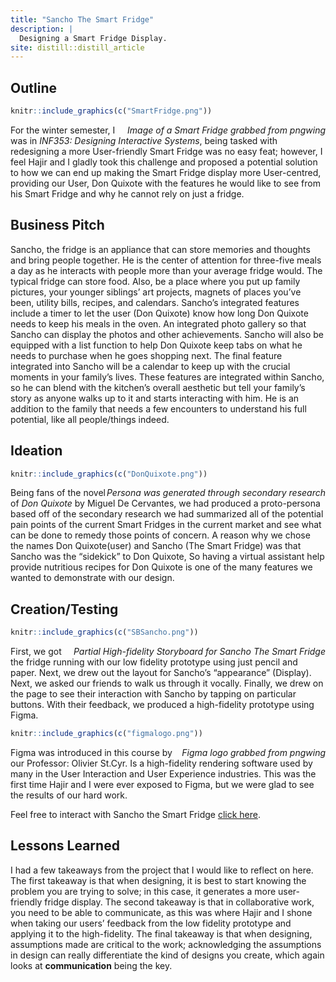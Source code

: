 ```yaml
---
title: "Sancho The Smart Fridge"
description: |
  Designing a Smart Fridge Display.
site: distill::distill_article
---
```


## Outline
```r
knitr::include_graphics(c("SmartFridge.png"))

```
[*Image of a Smart Fridge grabbed from pngwing*]{style="float:right"}

<!--https://www.pngwing.com/en/free-png-bihma-->

For the winter semester, I was in *INF353: Designing Interactive Systems*, being tasked with redesigning a more User-friendly Smart Fridge was no easy feat; however, I feel Hajir and I gladly took this challenge and proposed a potential solution to how we can end up making the Smart Fridge display more User-centred, providing our User, Don Quixote with the features he would like to see from his Smart Fridge and why he cannot rely on just a fridge.

## Business Pitch

Sancho, the fridge is an appliance that can store memories and thoughts and bring people together. He is the center of attention for three-five meals a day as he interacts with people more than your average fridge would. The typical fridge can store food. Also, be a place where you put up family pictures, your younger siblings' art projects, magnets of places you've been, utility bills, recipes, and calendars. Sancho's integrated features include a timer to let the user (Don Quixote) know how long Don Quixote needs to keep his meals in the oven. An integrated photo gallery so that Sancho can display the photos and other achievements. Sancho will also be equipped with a list function to help Don Quixote keep tabs on what he needs to purchase when he goes shopping next. The final feature integrated into Sancho will be a calendar to keep up with the crucial moments in your family's lives. These features are integrated within Sancho, so he can blend with the kitchen's overall aesthetic but tell your family's story as anyone walks up to it and starts interacting with him. He is an addition to the family that needs a few encounters to understand his full potential, like all people/things indeed.

## Ideation
```r
knitr::include_graphics(c("DonQuixote.png"))

```
[*Persona was generated through secondary research*]{style="float:right"}

Being fans of the novel of *Don Quixote* by Miguel De Cervantes, we had produced a proto-persona based off of the secondary research we had summarized all of the potential pain points of the current Smart Fridges in the current market and see what can be done to remedy those points of concern. A reason why we chose the names Don Quixote(user) and Sancho (The Smart Fridge) was that Sancho was the "sidekick" to Don Quixote, So having a virtual assistant help provide nutritious recipes for Don Quixote is one of the many features we wanted to demonstrate with our design.

## Creation/Testing
```r
knitr::include_graphics(c("SBSancho.png"))

```
[*Partial High-fidelity Storyboard for Sancho The Smart Fridge*]{style="float:right"}

First, we got the fridge running with our low fidelity prototype using just pencil and paper. Next, we drew out the layout for Sancho's "appearance" (Display). Next, we asked our friends to walk us through it vocally. Finally, we drew on the page to see their interaction with Sancho by tapping on particular buttons. With their feedback, we produced a high-fidelity prototype using Figma.


```r
knitr::include_graphics(c("figmalogo.png"))

```
[*Figma logo grabbed from pngwing*]{style="float:right"}

<!--https://www.pngwing.com/en/free-png-nwgzw-->

Figma was introduced in this course by our Professor: Olivier St.Cyr. Is a high-fidelity rendering software used by many in the User Interaction and User Experience industries. This was the first time Hajir and I were ever exposed to Figma, but we were glad to see the results of our hard work.

Feel free to interact with Sancho the Smart Fridge [click here](https://www.figma.com/proto/q1w2NVhwDrA5klbKMahcPM/Sancho-The-Smart-Fridge-Final?page-id=1%3A2&node-id=17%3A4254&viewport=241%2C48%2C0.09&scaling=min-zoom&starting-point-node-id=17%3A4254).

## Lessons Learned

I had a few takeaways from the project that I would like to reflect on here. The first takeaway is that when designing, it is best to start knowing the problem you are trying to solve; in this case, it generates a more user-friendly fridge display. The second takeaway is that in collaborative work, you need to be able to communicate, as this was where Hajir and I shone when taking our users' feedback from the low fidelity prototype and applying it to the high-fidelity. The final takeaway is that when designing, assumptions made are critical to the work; acknowledging the assumptions in design can really differentiate the kind of designs you create, which again looks at **communication** being the key.




